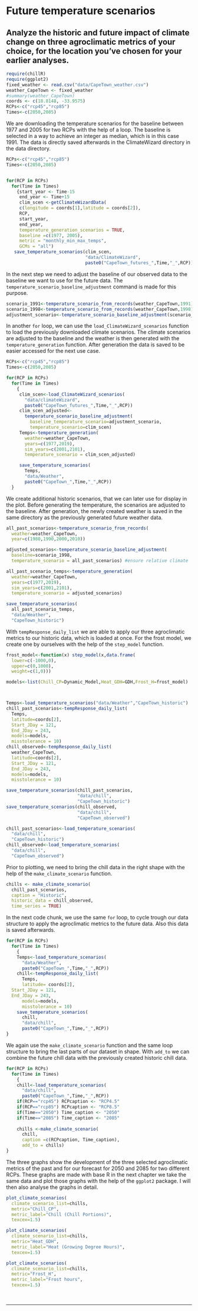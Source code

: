 # Future temperature scenarios

## Analyze the historic and future impact of climate change on three agroclimatic metrics of your choice, for the location you’ve chosen for your earlier analyses.

```r
require(chillR)
require(ggplot2)
fixed_weather <- read.csv("data/CapeTown_weather.csv")
weather_CapeTown <- fixed_weather
#summary(weather_CapeTown)
coords <- c(18.8148, -33.9575)
RCPs<-c("rcp45","rcp85")
Times<-c(2050,2085)
```

We are downloading the temperature scenarios for the baseline between 1977 and 2005 for two RCPs with the help of a loop. The baseline is selected in a way to achieve an integer as median, which is in this case 1991. The data is directly saved afterwards in the ClimateWizard directory in the data directory.

```r
RCPs<-c("rcp45","rcp85")
Times<-c(2050,2085)


for(RCP in RCPs)
  for(Time in Times)
    {start_year <- Time-15
     end_year <- Time+15
     clim_scen <-getClimateWizardData(
     c(longitude = coords[1],latitude = coords[2]),
     RCP,
     start_year,
     end_year,
     temperature_generation_scenarios = TRUE,
     baseline =c(1977, 2005),
     metric = "monthly_min_max_temps",
     GCMs = "all")
   save_temperature_scenarios(clim_scen,
                              "data/ClimateWizard",
                              paste0("CapeTown_futures_",Time,"_",RCP))}

```

In the next step we need to adjust the baseline of our observed data to the baseline we want to use for the future data. The `temperature_scenario_baseline_adjustment` command is made for this purpose.

```r
scenario_1991<-temperature_scenario_from_records(weather_CapeTown,1991) #median of 1977 and 2005
scenario_1998<-temperature_scenario_from_records(weather_CapeTown,1998) #median of 1977 and 2019
adjustment_scenario<-temperature_scenario_baseline_adjustment(scenario_1998,scenario_1991)
```

In another `for` loop, we can use the `load_ClimateWizard_scenarios` function to load the previously downloaded climate scenarios. The climate scenarios are adjusted to the baseline and the weather is then generated with the `temperature_generation` function. After generation the data is saved to be easier accessed for the next use case.

```r
RCPs<-c("rcp45","rcp85")
Times<-c(2050,2085)

for(RCP in RCPs)
  for(Time in Times)
    {
     clim_scen<-load_ClimateWizard_scenarios(
       "data/climateWizard",
       paste0("CapeTown_futures_",Time,"_",RCP))
     clim_scen_adjusted<-
       temperature_scenario_baseline_adjustment(
         baseline_temperature_scenario=adjustment_scenario,
         temperature_scenario=clim_scen)
     Temps<-temperature_generation(
       weather=weather_CapeTown,
       years=c(1977,2019),
       sim_years=c(2001,2101),
       temperature_scenario = clim_scen_adjusted)

     save_temperature_scenarios(
       Temps,
       "data/Weather",
       paste0("CapeTown_",Time,"_",RCP))
  }
```

We create additional historic scenarios, that we can later use for display in the plot. Before generating the temperature, the scenarios are adjusted to the baseline. After generation, the newly created weather is saved in the same directory as the previously generated future weather data.

```r
all_past_scenarios<-temperature_scenario_from_records(
  weather=weather_CapeTown,
  year=c(1980,1990,2000,2010))

adjusted_scenarios<-temperature_scenario_baseline_adjustment(
  baseline=scenario_1998,
  temperature_scenario = all_past_scenarios) #ensure relative climate

all_past_scenario_temps<-temperature_generation(
  weather=weather_CapeTown,
  years=c(1977,2019),
  sim_years=c(2001,2101),
  temperature_scenario = adjusted_scenarios)

save_temperature_scenarios(
  all_past_scenario_temps,
  "data/Weather",
  "CapeTown_historic")
```

With `tempResponse_daily_list` we are able to apply our three agroclimatic metrics to our historic data, which is loaded at once. For the frost model, we create one by ourselves with the help of the `step_model` function.

```r
frost_model<-function(x) step_model(x,data.frame(
  lower=c(-1000,0),
  upper=c(0,1000),
  weight=c(1,0)))

models<-list(Chill_CP=Dynamic_Model,Heat_GDH=GDH,Frost_H=frost_model)



Temps<-load_temperature_scenarios("data/Weather","CapeTown_historic")
chill_past_scenarios<-tempResponse_daily_list(
  Temps,
  latitude=coords[2],
  Start_JDay = 121,
  End_JDay = 243,
  models=models,
  misstolerance = 10)
chill_observed<-tempResponse_daily_list(
  weather_CapeTown,
  latitude=coords[2],
  Start_JDay = 121,
  End_JDay = 243,
  models=models,
  misstolerance = 10)

save_temperature_scenarios(chill_past_scenarios,
                           "data/chill",
                           "CapeTown_historic")
save_temperature_scenarios(chill_observed,
                           "data/chill",
                           "CapeTown_observed")
```

```r
chill_past_scenarios<-load_temperature_scenarios(
  "data/chill",
  "CapeTown_historic")
chill_observed<-load_temperature_scenarios(
  "data/chill",
  "CapeTown_observed")
```

Prior to plotting, we need to bring the chill data in the right shape with the help of the `make_climate_scenario` function.

```r
chills <- make_climate_scenario(
  chill_past_scenarios,
  caption = "Historic",
  historic_data = chill_observed,
  time_series = TRUE)
```

In the next code chunk, we use the same `for` loop, to cycle trough our data structure to apply the agroclimatic metrics to the future data. Also this data is saved afterwards.

```r
for(RCP in RCPs)
  for(Time in Times)
    {
    Temps<-load_temperature_scenarios(
      "data/Weather",
      paste0("CapeTown_",Time,"_",RCP))
    chill<-tempResponse_daily_list(
      Temps,
      latitude= coords[2],
  Start_JDay = 121,
  End_JDay = 243,
      models=models,
      misstolerance = 10)
    save_temperature_scenarios(
      chill,
      "data/chill",
      paste0("CapeTown_",Time,"_",RCP))
}
```

We again use the `make_climate_scenario` function and the same loop structure to bring the last parts of our dataset in shape. With `add_to` we can combine the future chill data with the previously created historic chill data.

```r
for(RCP in RCPs)
  for(Time in Times)
    {
    chill<-load_temperature_scenarios(
      "data/chill",
      paste0("CapeTown_",Time,"_",RCP))
    if(RCP=="rcp45") RCPcaption <- "RCP4.5"
    if(RCP=="rcp85") RCPcaption <- "RCP8.5"
    if(Time=="2050") Time_caption <- "2050"
    if(Time=="2085") Time_caption <- "2085"
    
    chills <-make_climate_scenario(
      chill,
      caption =c(RCPcaption, Time_caption),
      add_to = chills)
}
```


The three graphs show the development of the three selected agroclimatic metrics of the past and for our forecast for 2050 and 2085 for two different RCPs. These graphs are made with base R in the next chapter we take the same data and plot those graphs with the help of the `ggplot2` package. I will then also analyse the graphs in detail.

```r
plot_climate_scenarios(
  climate_scenario_list=chills,
  metric="Chill_CP",
  metric_label="Chill (Chill Portions)",
  texcex=1.5)
```

```r
plot_climate_scenarios(
  climate_scenario_list=chills,
  metric="Heat_GDH",
  metric_label="Heat (Growing Degree Hours)",
  texcex=1.5)
```

```r
plot_climate_scenarios(
  climate_scenario_list=chills,
  metric="Frost_H",
  metric_label="Frost hours",
  texcex=1.5)
```

\
<hr />